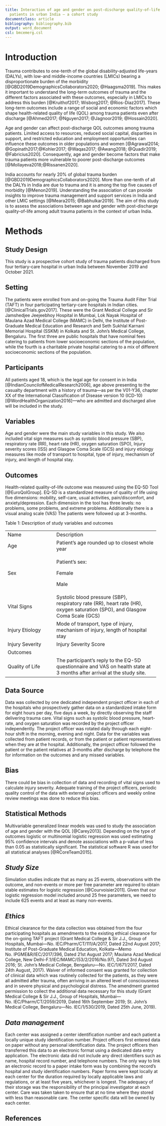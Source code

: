 ```yaml
---
title: Interaction of age and gender on post-discharge quality-of-life in adult trauma
  patients in urban India – a cohort study
documentclass: article
bibliography: bibliography.bib
output: word_document
csl: bmcemerg.csl
---
```



Introduction
============
Trauma contributes to one-tenth of the global disability-adjusted life-years (DALYs), with low-and middle-income countries (LMICs) bearing a disproportionate burden of the morbidity  [@GBD2019DemographicsCollaborators2020; @Haagsma2019]. This makes it important to understand the long-term outcomes of trauma and the different factors associated with these outcomes, especially in LMICs to address this burden [@Kruithof2017; Wisborg2017; @Rios-Diaz2017]. These long-term outcomes include a range of social and economic factors which shape health-related quality of life (QOL) among trauma patients even after discharge [@Ahmed2017; @Nguyen2017; @Jagnoor2019; @Hossain2020]. 

Age and gender can affect post-discharge QOL outcomes among trauma patients. Limited access to resources, reduced social capital, disparities in support, and restricted education and employment opportunities can influence these outcomes in older populations and women [@Agrawal2014; @Gopinath2017;@Kohler2017; @Waqas2017; @Awang2018; @Quadir2019; @Fabricius2020]. Consequently, age and gender become factors that make trauma patients more vulnerable to poorer post-discharge outcomes [@Mollayeva2018;@Rissanen2020].

India accounts for nearly 20% of global trauma burden [@GBD2019DemographicsCollaborators2020]. More than one-tenth of all the DALYs in India are due to trauma and it is among the top five causes of morbidity [@Menon2019]. Understanding the association of can provide insights to improve trauma management and support services in India and other LMIC settings [@Meara2015; @Babhulkar2019]. The aim of this study is to assess the associations between age and gender with post-discharge quality-of-life among adult trauma patients in the context of urban India. 



Methods
=======

Study Design
------------

This study is a prospective cohort study of trauma patients discharged from four tertiary-care hospital in urban India between November 2019 and October 2021.

Setting
-------

<!-- I think it would make more sense to introduce India here-->
<!-- SD: Since it is a very India -specific study, shouldn't we talk about India in the Introduction?-->

The patients were enrolled from and on-going the Trauma Audit Filter Trial (TAFT) in four participating tertiary-care hospitals in Indian cities. [@ClinicalTrials.gov2017]. These were the Grant Medical College and Sir Jamshedjee Jeejeebhoy Hospital in Mumbai, Lok Nayak Hospital of Maulana Azad Medical College (MAMC) in Delhi, the Institute of Post-Graduate Medical Education and Research and Seth Sukhlal Karnani Memorial Hospital (SSKM) in Kolkata and St. John's Medical College, Bengaluru. The first three are public hospitals that have nominal fees catering to patients from lower socioeconomic sections of the population, while the fourth is a charitable private hospital catering to a mix of different socioeconomic sections of the population.

Participants
------------

All patients aged 18, which is the legal age for consent in in India [@IndianCouncilofMedicalResearch2006], age above presenting to the casualty department with a history of trauma---as per the V01-Y36, chapter XX of the International Classification of Disease version 10 (ICD-10) [@WordHealthOrganization2016]---who are admitted and discharged alive will be included in the study.

Variables
---------

Age and gender were the main study variables in this study. We also included vital sign measures such as systolic blood pressure (SBP), respiratory rate (RR), heart rate (HR), oxygen saturation (SPO), Injury severity scores (ISS) and Glasgow Coma Scale (GCS) and injury etiology  measures like mode of transport to hospital, type of injury, mechanism of injury, and length of hospital stay.

Outcomes
--------
Health-related quality-of-life outcome was measured using the EQ-5D Tool [@EuroQolGroup]. EQ-5D is a standardized measure of quality of life using five dimensions: mobility, self-care, usual activities, pain/discomfort, and anxiety/depression. Each dimension in the tool has three levels: no problems, some problems, and extreme problems. Additionally there is a visual analog scale (VAS) The patients were followed up at 3-months.

Table 1: Description of study variables and outcomes

+----------------------+----------------------------------------------+
| Name                 | Description                                  |
+----------------------+----------------------------------------------+
| Age                  | Patient's age rounded up to closest whole    |
|                      | year                                         |
+----------------------+----------------------------------------------+
| Sex                  | Patient's sex:                               |
|                      |                                              |
|                      | Female                                       |
|                      |                                              |
|                      | Male                                         |
+----------------------+----------------------------------------------+
| Vital Signs          | Systolic blood pressure (SBP), respiratory   |
|                      | rate (RR), heart rate (HR), oxygen           |
|                      | saturation (SPO), and Glasgow Coma Scale     |
|                      | (GCS)                                        |
+----------------------+----------------------------------------------+
| Injury Etiology      | Mode of transport, type of injury, mechanism |
|                      | of injury, length of hospital stay           |
+----------------------+----------------------------------------------+
| Injury Severity      | Injury Severity Score                        |
+----------------------+----------------------------------------------+
| Outcomes             |                                              |
+----------------------+----------------------------------------------+
| Quality of Life      | The participant's reply to the EQ-5D         |
|                      | questionnaire and VAS on health state at 3   |
|                      | months after arrival at the study site.      |
|                      |                                              |
+----------------------+----------------------------------------------+

Data Source
-----------

Data was collected by one dedicated independent project officer in each of the hospitals who prospectively gather data on a standardized intake form for eight hours per day, five days a week, by directly observing the staff delivering trauma care. Vital signs such as systolic blood pressure, heart-rate, and oxygen saturation was recorded by the project officer independently.  The project officer was rotated daily through each eight-hour shift in the morning, evening and night. Data for the variables was collected from patient records, or from the patient or patient representatives when they are at the hospital. Additionally, the project officer followed the patient or the patient relatives at 3-months after discharge by telephone the for information on the outcomes and any missed variables.

Bias
----

There could be bias in collection of data and recording of vital signs used to calculate injury severity. Adequate training of the project officers, periodic quality control of the data with external project
officers and weekly online review meetings was done to reduce this bias.

Statistical Methods
-------------------

Multivariable generalized linear models was used to study the association of age and gender with the QOL [@Carey2013]. Depending on the type of outcomes logistic or multinomial logistic regression was used estimating 95% confidence intervals and denote associations with a p-value of less than 0.05 as statistically significant. The statistical software R was used for all statistical analyses [@RCoreTeam2015].

*Study Size*
------------

Simulation studies indicate that as many as 25 events, observations with the outcome, and non-events or more per free parameter are required to obtain stable estimates for logistic regression [@Courvoisier2011]. Given that our logistic regression model included around 25 free parameters, we need to include 625 events and at least as many non-events.

*Ethics*
--------

Ethical clearance for the data collection was obtained from the four participating hospitals as amendments to the existing ethical clearance for the on-going TAFT project (Grant Medical College & Sir J.J., Group
of Hospitals, Mumbai---No. IEC/Pharm/CT/111/A/2017, Dated 22nd August 2017; Institute of Post-Graduate Medical Education, Kolkata---Memo No. IPGME&R/IEC/2017/396, Dated 21st August 2017; Maulana Azad Medical
College, New Delhi-F.1/IEC/MAMC/(53/2/2016/No.97), Dated 3rd August 2016; St. John's Medical College, Bengaluru---No. IEC/1/671/2017, Dated 24th August, 2017). Waiver of informed consent was granted for collection of clinical data which was routinely collected for the patients, as they were all admitted after trauma, often arriving in an altered level of consciousness and in severe physical and psychological distress. The amendment granted permission to collect the additional data necessary for this study (Grant  Medical College & Sir J.J., Group of Hospitals, Mumbai---No. IEC/Pharm/CT/2059/2019, Dated 16th September 2019; St. John's Medical College, Bengaluru---No. IEC/1/530/2019, Dated 25th June, 2019).

*Data management*
-----------------

Each center was assigned a center identification number and each patient a locally unique study identification number. Project officers first entered data on paper without any personal identification data. The project officers then transferred this data to an electronic format using a dedicated data entry application. The electronic data did not include any direct identifiers such as name, hospital record number, and telephone numbers. The only way to link an electronic record to a paper intake form was by combining the record's hospital and study identification numbers. Paper forms were kept locally at each center for the duration required by locally applicable laws and regulations, or at least five years, whichever is longest. The adequacy of their storage was the responsibility of the principal investigator at each center. Care was taken taken to ensure that at no time where they stored with less than reasonable care. The center specific data will be owned by each center.

References
----------
